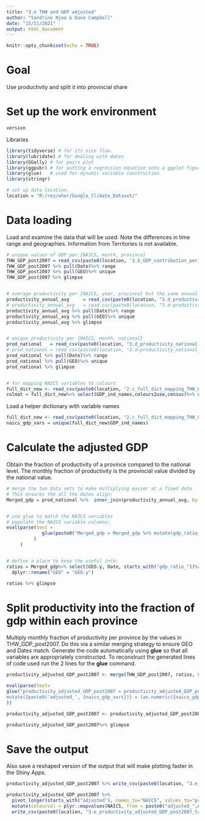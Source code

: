 ---
title: "3.e THW and GDP adjusted"
author: "Sandrine Njoo & Dave Campbell"
date: "15/11/2021"
output: html_document
---

```{r setup, include=FALSE}
knitr::opts_chunk$set(echo = TRUE)
```

# Goal
Use productivity and split it into provincial share

# Set up the work environment

```{r}
version
```

Libraries

```{R, message = FALSE, warning = FALSE}
library(tidyverse) # for its nice flow.
library(lubridate) # for dealing with dates
library(GGally) # for pairs plot
library(ggpubr) # for putting a regression equation onto a ggplot figure
library(glue)   # used for dynamic variable construction
library(stringr)

# set up data location:
location = "R:/res/wher/Google_Climate_Dataset/"
```
## 

# Data loading

Load and examine the data that will be used.  Note the differences in time range and geographies.  Information from Territories is not available.

```{r, message = FALSE, warning = FALSE}
# unique values of GDP per {NAICS, month, province}
THW_GDP_post2007 = read_csv(paste0(location, '3.b_GDP_contribution_per_NAICS_province_post2007.csv'))
THW_GDP_post2007 %>% pull(Date)%>% range
THW_GDP_post2007 %>% pull(GEO)%>% unique
THW_GDP_post2007 %>% glimpse


# average productivity per {NAICS, year, province} but the same annual value is repeated once per month to make merging and maths easier below
productivity_annual_avg     = read_csv(paste0(location, "3.d_productivity_per_province.csv"))
# productivity_annual_avg   = read_csv(paste0(location, "3.d-productivity_per_province_deprecated.csv"))
productivity_annual_avg %>% pull(Date)%>% range
productivity_annual_avg %>% pull(GEO)%>% unique
productivity_annual_avg %>% glimpse


# unique productivity per {NAICS, month, national} 
prod_national   = read_csv(paste0(location, "3.d_productivity_national.csv"))
# prod_national = read_csv(paste0(location, "3.d-productivity_national_deprecated.csv"))
prod_national %>% pull(Date)%>% range
prod_national %>% pull(GEO)%>% unique
prod_national %>% glimpse


# for mapping NAICS variables to colours
full_dict_new <- read_csv(paste0(location, "2.c_full_dict_mapping_THW_GDP_LFS_Census.csv"))
colmat = full_dict_new%>% select(GDP_ind_names,colours2use,census)%>% unique()

```

Load a helper dictionary with variable names
```{r, message = FALSE, warning = FALSE}
full_dict_new <- read_csv(paste0(location, "2.c_full_dict_mapping_THW_GDP_LFS_Census.csv"))
naics_gdp_vars = unique(full_dict_new$GDP_ind_names)

```





# Calculate the adjusted GDP

Obtain the fraction of productivity of a province compared to the national level.  The monthly fraction of productivity is the provincial value divided by the national value.


```{r}

# merge the two data sets to make multiplying easier at a fixed date
# This ensures the all the dates align:
Merged_gdp = prod_national %>%  inner_join(productivity_annual_avg, by = "Date")


# use glue to match the NAICS variables
# populate the NAICS variable columns:
eval(parse(text =
             glue(paste0("Merged_gdp = Merged_gdp %>% mutate(gdp_ratio_{naics_gdp_vars} = prod_{naics_gdp_vars}","/gdp_prod_{naics_gdp_vars})"))
          )
     )


# define a place to keep the useful info:
ratios = Merged_gdp%>% select(GEO.y, Date, starts_with("gdp_ratio_"))%>% # just keep the location and date
  dplyr::rename("GEO" = "GEO.y")


```
```{r}
ratios %>% glimpse
```

# Split productivity into the fraction of gdp within each province
Multiply monthly fraction of productivity per province by the values in THW_GDP_post2007. Do this via a similar merging strategy to ensure GEO and Dates match.
Generate the code automatically using **glue** so that all variables are appropriately constructed.  To reconstruct the generated lines of code used run the 2 lines for the **glue** command.

```{r}
productivity_adjusted_GDP_post2007 <- merge(THW_GDP_post2007, ratios, by = c('Date',"GEO"))

eval(parse(text= 
glue("productivity_adjusted_GDP_post2007 = productivity_adjusted_GDP_post2007 %>% 
mutate({paste0('adjusted_', {naics_gdp_vars})} = (as.numeric({naics_gdp_vars}) * as.numeric({paste0('gdp_ratio_', {naics_gdp_vars})})))")
))

productivity_adjusted_GDP_post2007 <- productivity_adjusted_GDP_post2007%>% select(c('Date', 'GEO'), starts_with('adjusted_'))

productivity_adjusted_GDP_post2007%>% glimpse
```

# Save the output 
Also save a reshaped version of the output that will make plotting faster in the Shiny Apps.

```{r, eval = TRUE}

productivity_adjusted_GDP_post2007 %>% write_csv(paste0(location, "3.e_productivity_adjusted_GDP_post2007.csv"))

productivity_adjusted_GDP_post2007 %>%
  pivot_longer(starts_with("adjusted"), names_to="NAICS", values_to="productivity")%>%
  mutate(colourval = plyr::mapvalues(NAICS, from = paste0("adjusted_",colmat$GDP_ind_names), to = colmat$colours2use))%>% 
  write_csv(paste0(location, "3.e_productivity_adjusted_GDP_post2007_tall.csv"))


```




